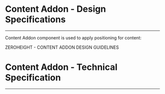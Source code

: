 
<Meta title="ODS Components/Layout/Content Addon [layout]/Specifications" />

# Content Addon - Design Specifications
----

Content Addon component is used to apply positioning for content:
<div>
  <osds-button color="primary" variant="ghost" href="https://zeroheight.com/6fc8a63f7/p/7116d9-content-addon/b/40a887" target="_blank">
    ZEROHEIGHT - CONTENT ADDON DESIGN GUIDELINES &nbsp;
    <osds-icon name="external-link" color="primary" size="xs"></osds-icon>
  </osds-button>
</div>

# Content Addon - Technical Specification
----

<SpecificationsContentAddon />
